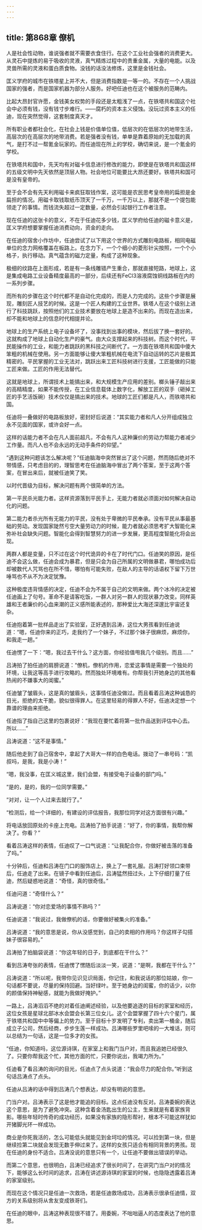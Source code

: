 ```yaml
---
---
---
```

title: 第868章 僚机
---



人是社会性动物，谁说强者就不需要衣食住行。在这个工业社会强者的消费更大。从灵石中提炼的易于吸收的灵液，真气精炼过程中的贵重金属，大量的电能。以及灵兽所需的灵液和蛋白质食物。没钱的话没法修炼，这里是金钱社会。

匡义学府的城市在铁塔星上并不大，但是消费指数是一等一的。不存在一个人挑战国家的强者，而是国家机器为部分人服务。好吧任迪也在这个被服务的范畴内。

比起大昂封官许愿，金钱美女权势的手段还是太粗浅了一点，在铁塔共和国这个社会中必须有钱，没有钱寸步难行。——腐朽的资本主义侵蚀。没玩过资本主义的任迪，现在突然觉得，这套制度真天才。

所有职业者都社会化，在社会上钱是价值单位值，低层次的在低层次的地带生活，高层次的在高层次的地带消费。若是强者没有钱，单单是靠着原始的无加载的真气，是打不过一帮氪金玩家的。而任迪现在所上的学校，确切来说，是一个氪金的学校。

在铁塔共和国中，先天均有对磁卡信息进行修改的能力，即使是在铁塔共和国这样的五级文明中先天依然是顶层人物。社会地位可能要比大昂还要好。铁塔共和国可是没有皇帝的。

至于会不会有先天利用磁卡来疯狂取钱作案，这可能是农民思考皇帝用的扁担是金扁担的情况。用磁卡取钱取纸币顶天了一千万，一千万以上，那就不是一个提包能领走了的事情。而钱流失超过一定数量，必然会引起银行工作者注意。

现在任迪的这张卡的意义，不在于任迪花多少钱，匡义学府给任迪的磁卡意义是，匡义学府想要掌握任迪消费动向，资金的走向。

在任迪的宿舍小作坊中，任迪尝试了以下用这个世界的方式雕刻电路板，相同电磁单位的念力网格覆盖在板路上。在念力下，一个个细小的菱形针尖按照，一个个小格子，执行移动。真气蕴含的磁力定量，构成了这种现象。

极细的纹路在上面形成，若是有一条线雕错产生重合，那就直接短路，地球上，这是集成电路工业设备精度最高的一部分，后续还有FeCl3溶液腐蚀铜线路板在内的一系列步骤。

而所有的步骤在这个时代都不是自动化完成的，而是人力完成的。这些个步骤是展现，雕刻匠人技艺的时候。这是一个匠人构建的工业世界。铁塔人在这个级别上进行了科技跳跃，按照他们的工业技术要放在地球上是造不出来的。而现在造出来，却不能和地球上的信息时代相提并论。

地球上的生产系统上电子设备坏了，没事找到出事的模块，然后拔了换一套好的。这就构成了地球上自动化生产的豪气。由大众支撑起来的科技树。而这个时代，平民能操作的工业，和能力者跳跃的黑科技之间断代了。一方面在铁塔共和国中傻大笨粗的机械在使用。另一方面能够让傻大笨粗机械在电流下自动运转的芯片是极其精密的。平民掌握的工业无法对，跳跃出来工匠科技树进行支援，工匠能做的只能工匠来做。工匠的作用无法替代。

这就是地球上，所谓技术上能搞出来，和大规模生产应用的差别。榔头锤子敲出来的高精精度，如果不能传授，在工业信息载体上数字化，解放工匠的双手（砸掉工匠的手艺活饭碗）技术仅仅是搞出来的技术。地球的工匠们都是凡人，而铁塔共和国。

任迪将一叠做好的电路板放好，密封好后说道：“其实能力者和凡人分开组成独立永不见面的国家，或许会好一点。

这样的话能力者不会在凡人面前超凡，不会有凡人这种廉价的劳动力帮能力者减少工作量。而凡人也不会永远的无动手条件的仰望。”

“遇到这种问题该怎么解决呢？”任迪脑海中突然冒出了这个问题，然而随后绝对不带情感，只考虑目的的，理智思考在任迪脑海中冒出了两个答案，至于这两个答案，在冒出来后，就被任迪笑了笑。

以时代晋级为目标，解决问题有两个很简单的方法。

第一平民杀光能力者。这样资源落到平民手上，无能力者就必须面对如何解决自动化的问题。

第二能力者杀光所有无能力的平民，没有处于卑微的平民奉承。没有平民从事最基础的劳动。发现国家陡然亏空大量劳动力的时候，能力者就必须思考扩大智能化来弥补社会缺失问题。智能化会得到智慧努力的进一步发展，更高程度智能化将会出现。

两群人都是变量，只不过在这个时代诡异的卡在了时代门口。任迪笑的原因，是任迪不会这么做，任迪会成为暴君，但是只会为自己所属的文明做暴君，哪怕成功后却被数代人咒骂也在所不惜，哪怕有可能失败，在敌人的主导的话语权下留下万世唾骂也不从不为决定犹豫。

这种极度违背情感的决定，任迪不会为不属于自己的文明来做。两个冰冷的决定被任迪画上了句号。革命不是请客吃饭，一群人对另一群人的现状暴力改变。同样英雄和王者廉价的心血来潮的正义感所能表述的，那种爱比大海还深邃比宇宙还复杂。

任迪抱着第一批样品走出了实验室，正好遇到吕涛，这位大男孩看到任迪说道：“嗯，任迪你来的正巧，走我约了一个妹子，不过那个妹子很麻烦，麻烦你，和我走一趟。”

任迪愣了一下：“嗯，我过去干什么？这方面，你经验值甩我几个级别。而且……”

吕涛拍了拍任迪的肩膀说道：“僚机，僚机的作用，恋爱这事情是需要一个独处的环境，让我这等高手进行攻略的。然而独处环境难有。你帮我引开她身边的其他看热闹的不嫌事大的闺蜜。”

任迪皱了皱眉头，这是真的皱眉头，这事情任迪没做过。而且看着吕涛这种诚恳的目光，拒绝的太干脆，貌似很得罪人。在这里轻易的得罪人不好，任迪决定想一个靠谱的理由来拒绝。

任迪指了指自己这里的包裹说好：“我现在要忙着将第一批作品送到评估中心去。所以……”

吕涛说道：“这不是事情。”

随后他走到了自己宿舍中，拿起了大哥大一样的白色电话。拨动了一串号码：“凯叔吗，是我，我是小涛！”

“嗯，我没事，在匡义城这里，我们会盟，有接受电子设备的部门吗。”

“是的，是的，我的一位同学需要。”

“对对，让一个人过来去就行了。”

“检测后，给一个详细的，有建设的评估报告，我那位同学对这方面很有兴趣。”

将电话放回原处的卡座上充电。吕涛拍了拍手说道：“好了，你的事情，我帮你解决了。你看？”

看着吕涛这样的表情，任迪叹了一口气说道：“让我配合你，你做好被击落的准备了吗。”

十分钟后，任迪和吕涛在门口的服饰店上，换上了一套礼服。吕涛打好领口束带后，任迪走了出来。在镜子中看到任迪后，吕涛猛然扭过头，上下仔细打量了任迪，然后疑惑地说道：“奇怪，真的很奇怪。”

任迪问道：“奇怪什么？”

吕涛说道：“你对恋爱场的事情不熟吗？”

任迪说道：“我说过，我做僚机的话，你要做好被集火的准备。”

吕涛说道：“我的意思是说，你从没感觉到，自己的卖相的作用吗？你这样子勾搭妹子很容易的。”

吕涛拍了拍脑袋说道：“你这年轻的日子，到底都在干什么？”

看到吕涛夸张的表情，任迪愣了愣随后淡淡一笑，说道：“是啊，我都在干什么？”

吕涛说道：“所以呢，我带你见识见识局面，你记住，和我说话的那位姑娘，你一句话都不要说，尽量的保持回避。当好绿叶。至于她身边的闺蜜，你的话少，以你的颜值保持神秘感，就能为我做好掩护。”

一路上，吕涛滔滔不绝的对着任迪阐述经验，以及他要追逐的目标的家室和经历，这位女孩是星球北部冰水会盟会长第三位女儿。这个会盟掌握了四十六个星门，属于铁塔共和国中中等偏上的势力。至于目标十岁发明了专利，卖出第一桶金，随后成立子公司，然后经商，步步生莲一样成功。吕涛哪些罗里吧嗦的一大堆话，则可以总结为一句话，这是一位多才的女孩。

“任迪，你知道吗，这位源诗琪，在家室上和我门当户对，而且我追她已经很久了。只要你帮我这个忙，其他方面的忙，只要你说出，我竭力所为。”

任迪看了看吕涛的询问的目光，任迪点了点头说道：“我会尽力的配合你。”听到这句话吕涛点了点头。

任迪从吕涛的话中得到吕涛几个想表达，却没有明说的意思。

门当户对。吕涛表示了这是他才能追的目标。这点任迪没有反对。吕涛委婉的表达这个意思，是为了避免冲突。这种含着金汤匙出生的公主，生来就是有着家族背影。哪些年轻时传奇的成功经历，如果没有家族的隐形帮衬，根本不可能这样犹如开猪脚光环一样成功。

商业是你死我活的，怎么可能低头就能见到金坷垃的情况。可以捡到第一块，但是继续捡第二块就会发现无数手伸过来了。这样的女孩只适合有相同背景的男孩。现在任迪的身份不适合。吕涛没说的意思只有一个，让任迪不要做出错误的举动。

而第二个意思，也很明白，吕涛已经追求了很长时间了，在讲究门当户对的情况下，能够这么长时间的追求，吕涛在讲述源诗琪的家室的时候，也隐隐透露着吕涛的家室级别。

而现在这个情况只是任迪一次救场，若是任迪救场成功，吕涛表示很承任迪情，双方的关系级别将从舍友变成铁哥们。

在任迪的眼中，吕涛这种表现很不错了。用委婉，不咄咄逼人的态度表达了他的意思。